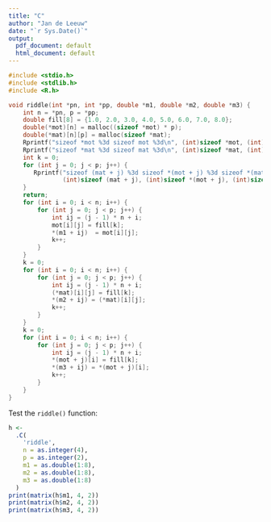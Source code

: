 ```yaml
---
title: "C"
author: "Jan de Leeuw"
date: "`r Sys.Date()`"
output:
  pdf_document: default
  html_document: default
---
```



```c
#include <stdio.h>
#include <stdlib.h>
#include <R.h>

void riddle(int *pn, int *pp, double *m1, double *m2, double *m3) {
    int n = *pn, p = *pp;
    double fill[8] = {1.0, 2.0, 3.0, 4.0, 5.0, 6.0, 7.0, 8.0};
    double(*mot)[n] = malloc((sizeof *mot) * p);
    double(*mat)[n][p] = malloc(sizeof *mat);
    Rprintf("sizeof *mot %3d sizeof mot %3d\n", (int)sizeof *mot, (int)sizeof mot);
    Rprintf("sizeof *mat %3d sizeof mat %3d\n", (int)sizeof *mat, (int)sizeof mat);
    int k = 0;
    for (int j = 0; j < p; j++) {
       Rprintf("sizeof (mat + j) %3d sizeof *(mot + j) %3d sizeof *(mat + j) %3d\n", 
               (int)sizeof (mat + j), (int)sizeof *(mot + j), (int)sizeof *(mat + j));
    }
    return;
    for (int i = 0; i < n; i++) {
        for (int j = 0; j < p; j++) {
            int ij = (j - 1) * n + i;
            mot[i][j] = fill[k];
            *(m1 + ij)  = mot[i][j];
            k++;
        }
    }
    k = 0;
    for (int i = 0; i < n; i++) {
        for (int j = 0; j < p; j++) {
            int ij = (j - 1) * n + i;
            (*mat)[i][j] = fill[k];
            *(m2 + ij) = (*mat)[i][j];
            k++;
        }
    }
    k = 0;
    for (int i = 0; i < n; i++) {
        for (int j = 0; j < p; j++) {
            int ij = (j - 1) * n + i;
            *(mot + j)[i] = fill[k];
            *(m3 + ij) = *(mot + j)[i];
            k++;
        }
    }
}
```

Test the `riddle()` function:

```r
h <-
  .C(
    'riddle',
    n = as.integer(4),
    p = as.integer(2),
    m1 = as.double(1:8),
    m2 = as.double(1:8),
    m3 = as.double(1:8)
  )
print(matrix(h$m1, 4, 2))
print(matrix(h$m2, 4, 2))
print(matrix(h$m3, 4, 2))
```
